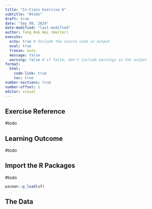 ```yaml
---
title: "In-Class Exercise 6"
subtitle: "#todo"
draft: true
date: "Sep 00, 2024"
date-modified: "last-modified"
author: Teng Kok Wai (Walter)
execute:
  echo: true # Include the source code in output
  eval: true
  freeze: auto
  message: false
  warning: false # if false, don't include warnings in the output
format:
  html:
    code-link: true
    toc: true
number-sections: true
number-offset: 1
editor: visual
---
```


## Exercise Reference

#todo

## Learning Outcome

#todo


## Import the R Packages

#todo


```r
pacman::p_load(sf)
```

## The Data
